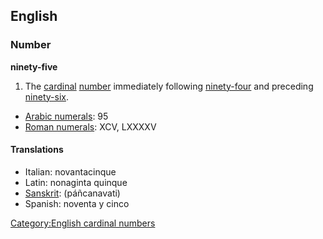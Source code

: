 ==English==
=== Number ===
'''ninety-five'''

#The [[cardinal]] [[number]] immediately following [[ninety-four]] and preceding [[ninety-six]].

*[[w:Arabic Numerals|Arabic numerals]]: 95
*[[w:Roman numerals|Roman numerals]]: XCV, LXXXXV

====Translations====
*Italian: novantacinque
*Latin: nonaginta quinque
*[[Sanskrit]]: (páñcanavati)
*Spanish: noventa y cinco

[[Category:English cardinal numbers]]